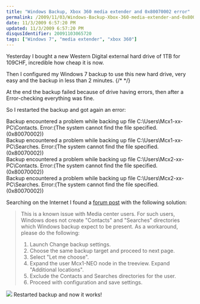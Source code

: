 ```yaml
---
title: "Windows Backup, Xbox 360 media extender and 0x80070002 error"
permalink: /2009/11/03/Windows-Backup-Xbox-360-media-extender-and-0x80070002-error/
date: 11/3/2009 6:57:20 PM
updated: 11/3/2009 6:57:20 PM
disqusIdentifier: 20091103065720
tags: ["Windows 7", "media extender", "xbox 360"]
---
```

Yesterday I bought a new Western Digital external hard drive of 1TB for 109CHF, incredible how cheap it is now.

Then I configured my Windows 7 backup to use this new hard drive, very easy and the backup in less than 2 minutes.
{/* <!-- more --> */}

At the end the backup failed because of drive having errors, then after a Error-checking everything was fine.

So I restarted the backup and got again an error:

Backup encountered a problem while backing up file C:\Users\Mcx1-xx-PC\Contacts. Error:(The system cannot find the file specified. (0x80070002))     
Backup encountered a problem while backing up file C:\Users\Mcx1-xx-PC\Searches. Error:(The system cannot find the file specified. (0x80070002))      
Backup encountered a problem while backing up file C:\Users\Mcx2-xx-PC\Contacts. Error:(The system cannot find the file specified. (0x80070002))      
Backup encountered a problem while backing up file C:\Users\Mcx2-xx-PC\Searches. Error:(The system cannot find the file specified. (0x80070002))

Searching on the Internet I found a [forum post](http://social.technet.microsoft.com/Forums/en-US/w7itprogeneral/thread/bff71aac-c78e-42bd-a959-116019c93478/) with the following solution:

> This is a known issue with Media center users. For such users, Windows does not create "Contacts" and "Searches" directories which Windows backup expect to be present. As a workaround, please do the following:
> 1. Launch Change backup settings.
> 2. Choose the same backup target and proceed to next page.
> 3. Select "Let me choose".
> 4. Expand the user Mcx1-NEO node in the treeview. Expand "Additional locations".
> 5. Exclude the Contacts and Searches directories for the user.
> 6. Proceed with configuration and save settings.

![](/images/2009/Windows-Backup-Xbox-360-media-extender-and-0x80070002-error.png)
Restarted backup and now it works!
